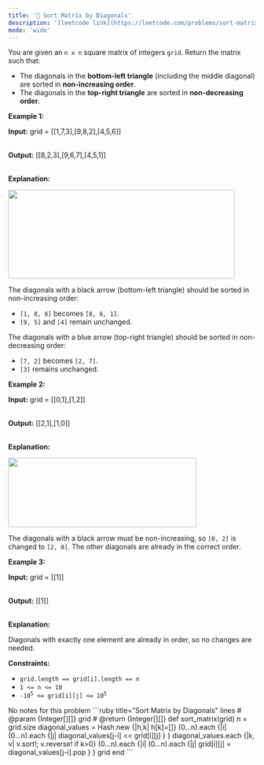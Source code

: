 ```yaml
---
title: '🧀 Sort Matrix by Diagonals'
description: '[leetcode link](https://leetcode.com/problems/sort-matrix-by-diagonals/description/)'
mode: 'wide'
---
```

<Tabs>
  <Tab title="Question" icon="circle-question" iconType="regular">
    <Card>
      <p>You are given an <code>n x n</code> square matrix of integers <code>grid</code>. Return the matrix such that:</p>  <ul>  <li>The diagonals in the <strong>bottom-left triangle</strong> (including the middle diagonal) are sorted in <strong>non-increasing order</strong>.</li>  <li>The diagonals in the <strong>top-right triangle</strong> are sorted in <strong>non-decreasing order</strong>.</li> </ul>   <p><strong class="example">Example 1:</strong></p>  <div class="example-block"> <p><strong>Input:</strong> <span class="example-io">grid = [[1,7,3],[9,8,2],[4,5,6]]</span></p>  <p><br/> <strong>Output:</strong> <span class="example-io">[[8,2,3],[9,6,7],[4,5,1]]</span></p>  <p><br/> <strong>Explanation:</strong></p>  <p><img alt="" src="https://assets.leetcode.com/uploads/2024/12/29/4052example1drawio.png" style="width: 461px; height: 181px;" /></p>  <p>The diagonals with a black arrow (bottom-left triangle) should be sorted in non-increasing order:</p>  <ul>  <li><code>[1, 8, 6]</code> becomes <code>[8, 6, 1]</code>.</li>  <li><code>[9, 5]</code> and <code>[4]</code> remain unchanged.</li> </ul>  <p>The diagonals with a blue arrow (top-right triangle) should be sorted in non-decreasing order:</p>  <ul>  <li><code>[7, 2]</code> becomes <code>[2, 7]</code>.</li>  <li><code>[3]</code> remains unchanged.</li> </ul> </div>  <p><strong class="example">Example 2:</strong></p>  <div class="example-block"> <p><strong>Input:</strong> <span class="example-io">grid = [[0,1],[1,2]]</span></p>  <p><br/> <strong>Output:</strong> <span class="example-io">[[2,1],[1,0]]</span></p>  <p><br/> <strong>Explanation:</strong></p>  <p><img alt="" src="https://assets.leetcode.com/uploads/2024/12/29/4052example2adrawio.png" style="width: 383px; height: 141px;" /></p>  <p>The diagonals with a black arrow must be non-increasing, so <code>[0, 2]</code> is changed to <code>[2, 0]</code>. The other diagonals are already in the correct order.</p> </div>  <p><strong class="example">Example 3:</strong></p>  <div class="example-block"> <p><strong>Input:</strong> <span class="example-io">grid = [[1]]</span></p>  <p><br/> <strong>Output:</strong> <span class="example-io">[[1]]</span></p>  <p><br/> <strong>Explanation:</strong></p>  <p>Diagonals with exactly one element are already in order, so no changes are needed.</p> </div>   <p><strong>Constraints:</strong></p>  <ul>  <li><code>grid.length == grid[i].length == n</code></li>  <li><code>1 &lt;= n &lt;= 10</code></li>  <li><code>-10<sup>5</sup> &lt;= grid[i][j] &lt;= 10<sup>5</sup></code></li> </ul> 
    </Card>
  </Tab>
  <Tab title="Solution" icon="lightbulb" iconType="regular" >
    <Card>
      No notes for this problem
    </Card>
  <Expandable title="code">
    <CodeGroup dropdown>
```ruby title="Sort Matrix by Diagonals" lines
# @param {Integer[][]} grid
# @return {Integer[][]}
def sort_matrix(grid)
  n = grid.size
  diagonal_values = Hash.new {|h,k| h[k]=[]}
  (0...n).each {|i| (0...n).each {|j| diagonal_values[j-i] << grid[i][j] } }
  diagonal_values.each {|k, v| v.sort!; v.reverse! if k>0}
  (0...n).each {|i| (0...n).each {|j| grid[i][j] = diagonal_values[j-i].pop } }
  grid
end
```
    </CodeGroup>
  </Expandable>
  </Tab>
</Tabs>